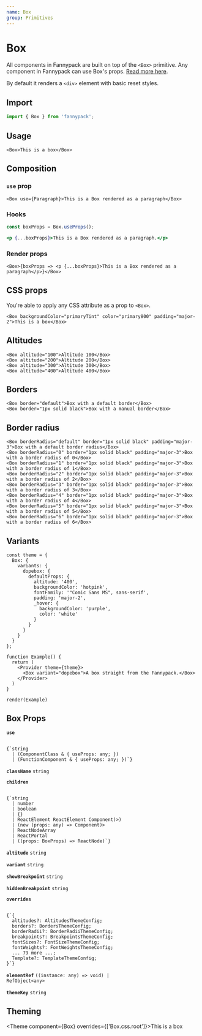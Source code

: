 ```yaml
---
name: Box
group: Primitives
---
```



# Box

All components in Fannypack are built on top of the `<Box>` primitive. Any component in Fannypack can use Box's props. [Read more here](https://reakit.io/docs/box/).

By default it renders a `<div>` element with basic reset styles.

## Import

```js
import { Box } from 'fannypack';
```

## Usage

```jsx-live
<Box>This is a box</Box>
```

## Composition

### `use` prop

```jsx-live
<Box use={Paragraph}>This is a Box rendered as a paragraph</Box>
```

### Hooks

```jsx
const boxProps = Box.useProps();

<p {...boxProps}>This is a Box rendered as a paragraph.</p>
```

### Render props

```jsx-live
<Box>{boxProps => <p {...boxProps}>This is a Box rendered as a paragraph</p>}</Box>
```

## CSS props

You're able to apply any CSS attribute as a prop to `<Box>`.

```jsx-live
<Box backgroundColor="primaryTint" color="primary800" padding="major-2">This is a box</Box>
```

## Altitudes

```jsx-live
<Box altitude="100">Altitude 100</Box>
<Box altitude="200">Altitude 200</Box>
<Box altitude="300">Altitude 300</Box>
<Box altitude="400">Altitude 400</Box>
```

## Borders

```jsx-live
<Box border="default">Box with a default border</Box>
<Box border="1px solid black">Box with a manual border</Box>
```

## Border radius

```jsx-live
<Box borderRadius="default" border="1px solid black" padding="major-3">Box with a default border radius</Box>
<Box borderRadius="0" border="1px solid black" padding="major-3">Box with a border radius of 0</Box>
<Box borderRadius="1" border="1px solid black" padding="major-3">Box with a border radius of 1</Box>
<Box borderRadius="2" border="1px solid black" padding="major-3">Box with a border radius of 2</Box>
<Box borderRadius="3" border="1px solid black" padding="major-3">Box with a border radius of 3</Box>
<Box borderRadius="4" border="1px solid black" padding="major-3">Box with a border radius of 4</Box>
<Box borderRadius="5" border="1px solid black" padding="major-3">Box with a border radius of 5</Box>
<Box borderRadius="6" border="1px solid black" padding="major-3">Box with a border radius of 6</Box>
```

## Variants

```function-live noInline
const theme = {
  Box: {
    variants: {
      dopebox: {
        defaultProps: {
          altitude: '400',
          backgroundColor: 'hotpink',
          fontFamily: '"Comic Sans MS", sans-serif',
          padding: 'major-2',
          _hover: {
            backgroundColor: 'purple',
            color: 'white'
          }
        }
      }
    }
  }
};

function Example() {
  return (
    <Provider theme={theme}>
      <Box variant="dopebox">A box straight from the Fannypack.</Box>
    </Provider>
  )
}

render(Example)
```

## Box Props

<!-- Automatically generated -->

**<Code marginRight="major-1">use</Code>**  

<Code isBlock palette="primary" fontSize="150" padding="minor-1" marginBottom="major-2">
{`string
  | (ComponentClass<any, any> & { useProps: any; })
  | (FunctionComponent<any> & { useProps: any; })`}
</Code>

<Box marginBottom="major-4" />

**<Code marginRight="major-1">className</Code>** <Code fontSize="150" palette="primary">string</Code> 

<Box marginBottom="major-4" />

**<Code marginRight="major-1">children</Code>**  

<Code isBlock palette="primary" fontSize="150" padding="minor-1" marginBottom="major-2">
{`string
  | number
  | boolean
  | {}
  | ReactElement<any, string
  | ((props: any) => ReactElement<any, string
  | ...
  | (new (props: any) => Component<any, any, any>)>)
  | (new (props: any) => Component<any, any, any>)>
  | ReactNodeArray
  | ReactPortal
  | ((props: BoxProps) => ReactNode)`}
</Code>

<Box marginBottom="major-4" />

**<Code marginRight="major-1">altitude</Code>** <Code fontSize="150" palette="primary">string</Code> 

<Box marginBottom="major-4" />

**<Code marginRight="major-1">variant</Code>** <Code fontSize="150" palette="primary">string</Code> 

<Box marginBottom="major-4" />

**<Code marginRight="major-1">showBreakpoint</Code>** <Code fontSize="150" palette="primary">string</Code> 

<Box marginBottom="major-4" />

**<Code marginRight="major-1">hiddenBreakpoint</Code>** <Code fontSize="150" palette="primary">string</Code> 

<Box marginBottom="major-4" />

**<Code marginRight="major-1">overrides</Code>**  

<Code isBlock palette="primary" fontSize="150" padding="minor-1" marginBottom="major-2">
{`{
  altitudes?: AltitudesThemeConfig;
  borders?: BordersThemeConfig;
  borderRadii?: BorderRadiiThemeConfig;
  breakpoints?: BreakpointsThemeConfig;
  fontSizes?: FontSizeThemeConfig;
  fontWeights?: FontWeightsThemeConfig;
  ... 79 more ...;
  Template?: TemplateThemeConfig;
}`}
</Code>

<Box marginBottom="major-4" />

**<Code marginRight="major-1">elementRef</Code>** <Code fontSize="150" palette="primary">((instance: any) =&#62; void) | RefObject&#60;any&#62;</Code> 

<Box marginBottom="major-4" />

**<Code marginRight="major-1">themeKey</Code>** <Code fontSize="150" palette="primary">string</Code> 

<Box marginBottom="major-4" />

## Theming

<Theme component={Box} overrides={['Box.css.root']}>This is a box</Theme>
